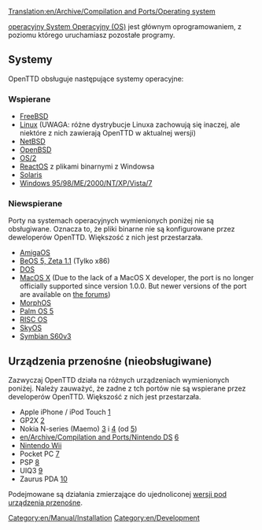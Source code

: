 [[Translation:en/Archive/Compilation and Ports/Operating system]]

{{pl/Tłumaczenie|oryg. = en/Archive/Compilation and Ports/Operating system
|z     = en
|na    = pl
|Procenty = 76}}
[https://www.wikipedia.org/wiki/pl:system operacyjny System Operacyjny (OS)] jest głównym oprogramowaniem, z poziomu którego uruchamiasz pozostałe programy.

== Systemy ==
OpenTTD obsługuje następujące systemy operacyjne:

=== Wspierane ===
* [http://www.freshports.org/games/openttd/ FreeBSD]
* [http://www.openttd.org Linux] (UWAGA: różne dystrybucje Linuxa zachowują się inaczej, ale niektóre z nich zawierają OpenTTD w aktualnej wersji)
* [http://riksun.riken.go.jp/pub/pub/NetBSD/NetBSD-current/pkgsrc/games/openttd/ NetBSD]
* [http://www.openbsd.org/cgi-bin/cvsweb/ports/games/openttd/ OpenBSD]
* [http://www.openttd.org OS/2]
* [http://reactosde.re.funpic.de/catappdetail.php?cat=Games&appnr=146 ReactOS] z plikami binarnymi z Windowsa
* [http://www.softagalleria.net/openttd-solaris.php Solaris]
* [http://www.openttd.org Windows 95/98/ME/2000/NT/XP/Vista/7]

=== Niewspierane ===
Porty na systemach operacyjnych wymienionych poniżej nie są obsługiwane. Oznacza to, że pliki binarne nie są konfigurowane przez deweloperów OpenTTD. Większość z nich jest przestarzała.

* [http://www.os4depot.net/index.php?function=showfile&file=game/strategy/openttd.lha AmigaOS]
* [http://bebits.com/app/3810 BeOS 5, Zeta 1.1] (Tylko x86) 
* [[en/Archive/Compilation and Ports/OpenTTD DOS|DOS]]
* [http://www.openttd.org MacOS X] (Due to the lack of a MacOS X developer, the port is no longer officially supported since version 1.0.0. But newer versions of the port are available on [http://www.tt-forums.net the forums])
* [http://www.openttd.org MorphOS]
* [http://www.esoftinteractive.com/openttd.html Palm OS 5]
* [http://www.riscos.info/index.php/OpenTTD RISC OS] 
* [http://www.tt-forums.net/viewtopic.php?t=8107 SkyOS]
* [http://www.tt-forums.net/viewtopic.php?f=33&t=35942&st=0&sk=t&sd=a Symbian S60v3]

== Urządzenia przenośne (nieobsługiwane) ==
Zazwyczaj OpenTTD działa na różnych urządzeniach wymienionych poniżej. Należy zauważyć, że zadne z tch portów nie są wspierane przez developerów OpenTTD. Większość z nich jest przestarzała.

* Apple iPhone / iPod Touch [http://www.zodttd.com/wiki/index.php/OpenTTD.app]
* GP2X [http://wiki.gp2x.org/wiki/OpenTTD]
* Nokia N-series (Maemo) [http://myy.haaga-helia.fi/~a0702483/maemo/] i [http://www.tt-forums.net/viewtopic.php?f=33&t=36042] (od [http://openttd.toimii.net/maemo/])
* [[en/Archive/Compilation and Ports/Nintendo DS]] [http://www.tt-forums.net/viewtopic.php?f=33&t=35306]
* [[en/Archive/Compilation and Ports/Wii|Nintendo Wii]]
* Pocket PC [http://www.esoftinteractive.com/openttd.html]
* PSP [http://openttd.pc-workshop.da.ru/]
* UIQ3 [http://my-symbian.com/forum/viewtopic.php?t=30981]
* Zaurus PDA [http://zsi2.stonekeep.com/index.php?v=d&a=2127]

Podejmowane są działania zmierzające do ujednoliconej [[en/Archive/Compilation and Ports/Portable device version|wersji pod urządzenia przenośne]].

[[Category:en/Manual/Installation]] [[Category:en/Development]]